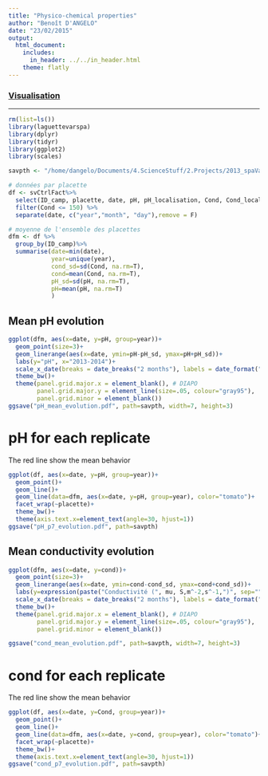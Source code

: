 ```yaml
---
title: "Physico-chemical properties"
author: "Benoît D'ANGELO"
date: "23/02/2015"
output:
  html_document:
    includes:
      in_header: ../../in_header.html
    theme: flatly
---
```

### <a href="../vis_toc.html"> Visualisation </a>

***
```r
rm(list=ls())
library(laguettevarspa)
library(dplyr)
library(tidyr)
library(ggplot2)
library(scales)

savpth <- "/home/dangelo/Documents/4.ScienceStuff/2.Projects/2013_spaVar_LG/graphs/visualisation"

```


```r
# données par placette
df <- svCtrlFact%>%
  select(ID_camp, placette, date, pH, pH_localisation, Cond, Cond_localisation)%>%
  filter(Cond <= 150) %>%
  separate(date, c("year","month", "day"),remove = F)

# moyenne de l'ensemble des placettes
dfm <- df %>%
  group_by(ID_camp)%>%
  summarise(date=min(date),
            year=unique(year),
            cond_sd=sd(Cond, na.rm=T),
            cond=mean(Cond, na.rm=T),
            pH_sd=sd(pH, na.rm=T),
            pH=mean(pH, na.rm=T)
            )

```

## Mean pH evolution

```r
ggplot(dfm, aes(x=date, y=pH, group=year))+
  geom_point(size=3)+
  geom_linerange(aes(x=date, ymin=pH-pH_sd, ymax=pH+pH_sd))+
  labs(y="pH", x="2013-2014")+
  scale_x_date(breaks = date_breaks("2 months"), labels = date_format("%b"))+
  theme_bw()+
  theme(panel.grid.major.x = element_blank(), # DIAPO
        panel.grid.major.y = element_line(size=.05, colour="gray95"),
        panel.grid.minor = element_blank())
ggsave("pH_mean_evolution.pdf", path=savpth, width=7, height=3)
```

# pH for each replicate

The red line show the mean behavior

```r
ggplot(df, aes(x=date, y=pH, group=year))+
  geom_point()+
  geom_line()+
  geom_line(data=dfm, aes(x=date, y=pH, group=year), color="tomato")+
  facet_wrap(~placette)+
  theme_bw()+
  theme(axis.text.x=element_text(angle=30, hjust=1))
ggsave("pH_p7_evolution.pdf", path=savpth)
```

## Mean conductivity evolution

```r
ggplot(dfm, aes(x=date, y=cond))+
  geom_point(size=3)+
  geom_linerange(aes(x=date, ymin=cond-cond_sd, ymax=cond+cond_sd))+
  labs(y=expression(paste("Conductivité (", mu, S,m^-2,s^-1,")", sep="")), x="2013-2014")+
  scale_x_date(breaks = date_breaks("2 months"), labels = date_format("%b"))+
  theme_bw()+
  theme(panel.grid.major.x = element_blank(), # DIAPO
        panel.grid.major.y = element_line(size=.05, colour="gray95"),
        panel.grid.minor = element_blank())

ggsave("cond_mean_evolution.pdf", path=savpth, width=7, height=3)
```

# cond for each replicate

The red line show the mean behavior

```r
ggplot(df, aes(x=date, y=Cond, group=year))+
  geom_point()+
  geom_line()+
  geom_line(data=dfm, aes(x=date, y=cond, group=year), color="tomato")+
  facet_wrap(~placette)+
  theme_bw()+
  theme(axis.text.x=element_text(angle=30, hjust=1))
ggsave("cond_p7_evolution.pdf", path=savpth)
```
